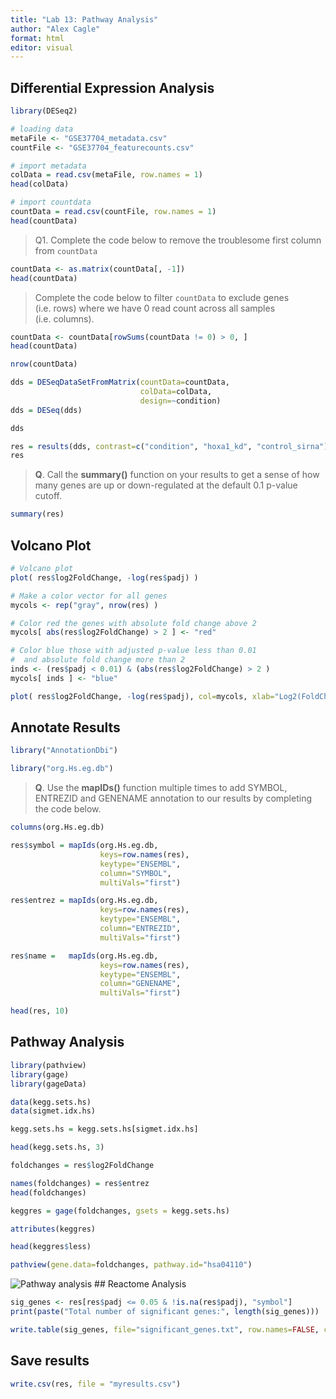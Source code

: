 ---
title: "Lab 13: Pathway Analysis"
author: "Alex Cagle"
format: html
editor: visual
---

## Differential Expression Analysis

```{r}
library(DESeq2)
```

```{r}
# loading data
metaFile <- "GSE37704_metadata.csv"
countFile <- "GSE37704_featurecounts.csv"

# import metadata
colData = read.csv(metaFile, row.names = 1)
head(colData)

# import countdata
countData = read.csv(countFile, row.names = 1)
head(countData)
```

> Q1. Complete the code below to remove the troublesome first column from `countData`

```{r}
countData <- as.matrix(countData[, -1])
head(countData)
```

> Complete the code below to filter `countData` to exclude genes (i.e. rows) where we have 0 read count across all samples (i.e. columns).

```{r}
countData <- countData[rowSums(countData != 0) > 0, ]
head(countData)

nrow(countData)
```

```{r}
dds = DESeqDataSetFromMatrix(countData=countData,
                             colData=colData,
                             design=~condition)
dds = DESeq(dds)
```

```{r}
dds
```

```{r}
res = results(dds, contrast=c("condition", "hoxa1_kd", "control_sirna"))
res
```

> **Q**. Call the **summary()** function on your results to get a sense of how many genes are up or down-regulated at the default 0.1 p-value cutoff.

```{r}
summary(res)
```

## Volcano Plot

```{r}
# Volcano plot
plot( res$log2FoldChange, -log(res$padj) )
```

```{r}
# Make a color vector for all genes
mycols <- rep("gray", nrow(res) )

# Color red the genes with absolute fold change above 2
mycols[ abs(res$log2FoldChange) > 2 ] <- "red"

# Color blue those with adjusted p-value less than 0.01
#  and absolute fold change more than 2
inds <- (res$padj < 0.01) & (abs(res$log2FoldChange) > 2 )
mycols[ inds ] <- "blue"

plot( res$log2FoldChange, -log(res$padj), col=mycols, xlab="Log2(FoldChange)", ylab="-Log(P-value)") 
```

## Annotate Results

```{r}
library("AnnotationDbi")
```

```{r}
library("org.Hs.eg.db")
```

> **Q**. Use the **mapIDs()** function multiple times to add SYMBOL, ENTREZID and GENENAME annotation to our results by completing the code below.

```{r}
columns(org.Hs.eg.db)

res$symbol = mapIds(org.Hs.eg.db,
                    keys=row.names(res), 
                    keytype="ENSEMBL",
                    column="SYMBOL",
                    multiVals="first")

res$entrez = mapIds(org.Hs.eg.db,
                    keys=row.names(res),
                    keytype="ENSEMBL",
                    column="ENTREZID",
                    multiVals="first")

res$name =   mapIds(org.Hs.eg.db,
                    keys=row.names(res),
                    keytype="ENSEMBL",
                    column="GENENAME",
                    multiVals="first")

head(res, 10)
```

## Pathway Analysis

```{r}
library(pathview)
library(gage)
library(gageData)
```

```{r}
data(kegg.sets.hs)
data(sigmet.idx.hs)

kegg.sets.hs = kegg.sets.hs[sigmet.idx.hs]

head(kegg.sets.hs, 3)
```

```{r}
foldchanges = res$log2FoldChange

names(foldchanges) = res$entrez
head(foldchanges)
```

```{r}
keggres = gage(foldchanges, gsets = kegg.sets.hs)
```

```{r}
attributes(keggres)
```

```{r}
head(keggres$less)
```

```{r}
pathview(gene.data=foldchanges, pathway.id="hsa04110")
```

![Pathway analysis](hsa04110.pathview.png) \## Reactome Analysis

```{r}
sig_genes <- res[res$padj <= 0.05 & !is.na(res$padj), "symbol"]
print(paste("Total number of significant genes:", length(sig_genes)))
```

```{r}
write.table(sig_genes, file="significant_genes.txt", row.names=FALSE, col.names=FALSE, quote=FALSE)
```

## Save results

```{r}
write.csv(res, file = "myresults.csv")
```
